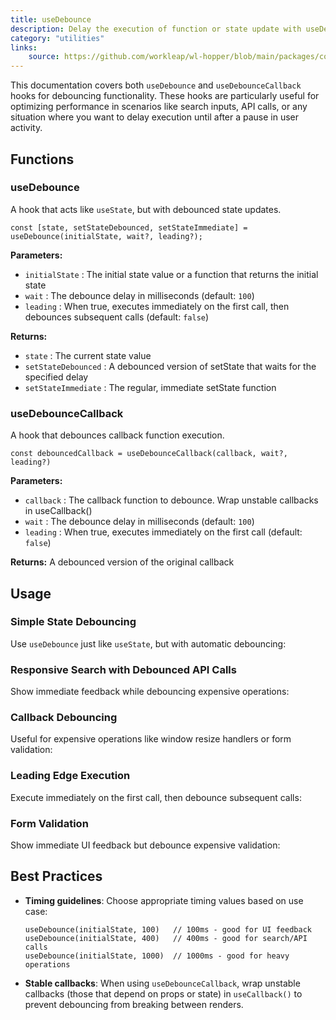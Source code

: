 ```yaml
---
title: useDebounce
description: Delay the execution of function or state update with useDebounce.
category: "utilities"
links:
    source: https://github.com/workleap/wl-hopper/blob/main/packages/components/src/utils/src/useDebounce.ts
---
```


This documentation covers both `useDebounce` and `useDebounceCallback` hooks for debouncing functionality. These hooks are particularly useful for optimizing performance in scenarios like search inputs, API calls, or any situation where you want to delay execution until after a pause in user activity.

## Functions

### useDebounce

A hook that acts like `useState`, but with debounced state updates.

```tsx
const [state, setStateDebounced, setStateImmediate] = useDebounce(initialState, wait?, leading?);
```

**Parameters:**
- `initialState` : The initial state value or a function that returns the initial state
- `wait` : The debounce delay in milliseconds (default: `100`)
- `leading` : When true, executes immediately on the first call, then debounces subsequent calls (default: `false`)

**Returns:**
- `state` : The current state value
- `setStateDebounced` : A debounced version of setState that waits for the specified delay
- `setStateImmediate` : The regular, immediate setState function

### useDebounceCallback

A hook that debounces callback function execution.

```tsx
const debouncedCallback = useDebounceCallback(callback, wait?, leading?)
```

**Parameters:**
- `callback` : The callback function to debounce. Wrap unstable callbacks in useCallback()
- `wait` : The debounce delay in milliseconds (default: `100`)
- `leading` : When true, executes immediately on the first call (default: `false`)

**Returns:** A debounced version of the original callback

## Usage

### Simple State Debouncing

Use `useDebounce` just like `useState`, but with automatic debouncing:

<CodeOnlyExample src="utils/docs/useDebounce/simple-state" />

### Responsive Search with Debounced API Calls

Show immediate feedback while debouncing expensive operations:

<CodeOnlyExample src="utils/docs/useDebounce/api-calls" />

### Callback Debouncing

Useful for expensive operations like window resize handlers or form validation:

<CodeOnlyExample src="utils/docs/useDebounce/callback" />

### Leading Edge Execution

Execute immediately on the first call, then debounce subsequent calls:

<CodeOnlyExample src="utils/docs/useDebounce/leading" />

### Form Validation

Show immediate UI feedback but debounce expensive validation:

<CodeOnlyExample src="utils/docs/useDebounce/form" />

## Best Practices

- **Timing guidelines**: Choose appropriate timing values based on use case:
  ```tsx
  useDebounce(initialState, 100)   // 100ms - good for UI feedback
  useDebounce(initialState, 400)   // 400ms - good for search/API calls
  useDebounce(initialState, 1000)  // 1000ms - good for heavy operations
  ```

- **Stable callbacks**: When using `useDebounceCallback`, wrap unstable callbacks (those that depend on props or state) in `useCallback()` to prevent debouncing from breaking between renders.
